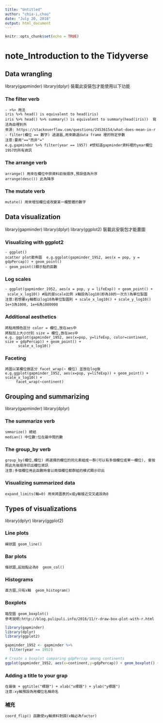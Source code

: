 ```yaml
---
title: "Untitled"
author: "chia-i,chou"
date: "July 20, 2018"
output: html_document
---
```


```r
knitr::opts_chunk$set(echo = TRUE)
```

# note_Introduction to the Tidyverse

## Data wrangling
library(gapminder)
library(dplyr) 裝載此安裝包才能使用以下功能

### The filter verb
```
- >%> 用法
iris %>% head() is equivalent to head(iris)
iris %>% head() %>% summary() is equivalent to summary(head(iris))  寫法為由裡到外
來源: https://stackoverflow.com/questions/24536154/what-does-mean-in-r
- filter(欄位 == 數字) 過濾器,用來篩選data frame 裡的特定參數
注意:要用"=="而非"="
e.g.gapminder %>% filter(year == 1957) #想知道gapminder資料裡的year欄位1957的所有資訊
```

### The arrange verb
```
arrange() 用來在欄位中排資料前後順序,預設值為升序
arrange(desc()) 此為降序
```

### The mutate verb
```
mutate() 用來增加欄位或改變某一欄整體的數字 
```


## Data visualization
library(gapminder)
library(dplyr)
library(ggplot2) 裝載此安裝包才能畫圖

### Visualizing with ggplot2
```
- ggplot()
scatter plot散佈圖  e.g.ggplot(gapminder_1952, aes(x = pop, y = gdpPercap)) + geom_point()
- geom_point()顯示點的函數
```

### Log scales
```
- ggplot(gapminder_1952, aes(x = pop, y = lifeExp)) + geom_point() + 
 scale_x_log10() #指的是scale比例 x軸設為log10(即為10的一次方)為單位製圖
注意:若想要xy軸都以log10為單位製圖則 + scale_x_log10() + scale_y_log10() 
1e+3為1000, 1e+6為1000000
```

### Additional aesthetics
```
將點用顏色區分 color = 欄位,放在aes中
將點加上大小分別 size = 欄位,放在aes中
e.g. ggplot(gapminder_1952, aes(x=pop, y=lifeExp, color=continent, size = gdpPercap)) + geom_point() + 
      scale_x_log10()
```

### Faceting
```
將圖以某欄位做區分 facet_wrap(~ 欄位) 並放在log後
e.g.ggplot(gapminder_1952, aes(x=pop, y=lifeExp)) + geom_point() + scale_x_log10() + 
     facet_wrap(~continent)
```


## Grouping and summarizing
library(gapminder)
library(dplyr)

### The summarize verb
```
smmarize() 總結
median() 中位數:位在最中間的數
```

### The group_by verb
```
group_by(欄位,欄位) 將選擇的欄位的同元素組成一群(可以有多個欄位或單一欄位), 會按照此先後順序印出欄位資訊
注意:多個欄位用此函數時會以兩個欄位都群組的模式顯示印出
```

### Visualizing summarized data
```
expand_limits(軸=0) 用來將圖表的x或y軸接近交叉處設為0 
```

## Types of visualizations
library(dplyr)
library(ggplot2)

### Line plots
```
線狀圖 geom_line()
```

### Bar plots
```
條狀圖,起始點必為0  geom_col() 
```

### Histograms
```
直方圖,只有x軸  geom_histogram()
```

### Boxplots
```
箱型圖 geom_boxplot()
參考說明:http://blog.pulipuli.info/2016/11/r-draw-box-plot-with-r.html
```
```r
library(gapminder)
library(dplyr)
library(ggplot2)

gapminder_1952 <- gapminder %>%
  filter(year == 1952)

# Create a boxplot comparing gdpPercap among continents
ggplot(gapminder_1952, aes(x=continent,y=gdpPercap)) + geom_boxplot() + scale_y_log10()
```

### Adding a title to your grap
```
在最後 + ggtitle("標題") + xlab("x標題") + ylab("y標題")
注意:xy軸預設為用欄位名稱命名
```

### 補充
```
coord_flip() 函數使xy軸資料對調(x軸必為factor)
```
